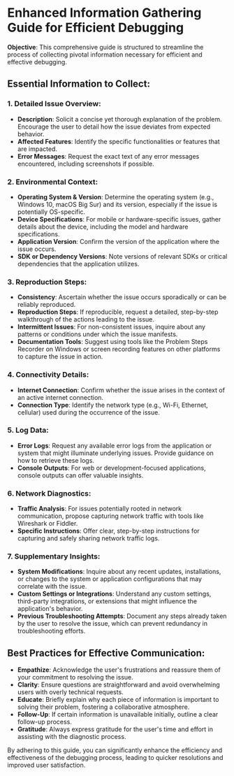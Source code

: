 # Enhanced Information Gathering Guide for Efficient Debugging

**Objective**: This comprehensive guide is structured to streamline the process of collecting pivotal information necessary for efficient and effective debugging.

## Essential Information to Collect:

### **1. Detailed Issue Overview**:

- **Description**: Solicit a concise yet thorough explanation of the problem. Encourage the user to detail how the issue deviates from expected behavior.
- **Affected Features**: Identify the specific functionalities or features that are impacted.
- **Error Messages**: Request the exact text of any error messages encountered, including screenshots if possible.

### **2. Environmental Context**:

- **Operating System & Version**: Determine the operating system (e.g., Windows 10, macOS Big Sur) and its version, especially if the issue is potentially OS-specific.
- **Device Specifications**: For mobile or hardware-specific issues, gather details about the device, including the model and hardware specifications.
- **Application Version**: Confirm the version of the application where the issue occurs.
- **SDK or Dependency Versions**: Note versions of relevant SDKs or critical dependencies that the application utilizes.

### **3. Reproduction Steps**:

- **Consistency**: Ascertain whether the issue occurs sporadically or can be reliably reproduced.
- **Reproduction Steps**: If reproducible, request a detailed, step-by-step walkthrough of the actions leading to the issue.
- **Intermittent Issues**: For non-consistent issues, inquire about any patterns or conditions under which the issue manifests.
- **Documentation Tools**: Suggest using tools like the Problem Steps Recorder on Windows or screen recording features on other platforms to capture the issue in action.

### **4. Connectivity Details**:

- **Internet Connection**: Confirm whether the issue arises in the context of an active internet connection.
- **Connection Type**: Identify the network type (e.g., Wi-Fi, Ethernet, cellular) used during the occurrence of the issue.

### **5. Log Data**:

- **Error Logs**: Request any available error logs from the application or system that might illuminate underlying issues. Provide guidance on how to retrieve these logs.
- **Console Outputs**: For web or development-focused applications, console outputs can offer valuable insights.

### **6. Network Diagnostics**:

- **Traffic Analysis**: For issues potentially rooted in network communication, propose capturing network traffic with tools like Wireshark or Fiddler.
- **Specific Instructions**: Offer clear, step-by-step instructions for capturing and safely sharing network traffic logs.

### **7. Supplementary Insights**:

- **System Modifications**: Inquire about any recent updates, installations, or changes to the system or application configurations that may correlate with the issue.
- **Custom Settings or Integrations**: Understand any custom settings, third-party integrations, or extensions that might influence the application's behavior.
- **Previous Troubleshooting Attempts**: Document any steps already taken by the user to resolve the issue, which can prevent redundancy in troubleshooting efforts.

## Best Practices for Effective Communication:

- **Empathize**: Acknowledge the user's frustrations and reassure them of your commitment to resolving the issue.
- **Clarity**: Ensure questions are straightforward and avoid overwhelming users with overly technical requests.
- **Educate**: Briefly explain why each piece of information is important to solving their problem, fostering a collaborative atmosphere.
- **Follow-Up**: If certain information is unavailable initially, outline a clear follow-up process.
- **Gratitude**: Always express gratitude for the user's time and effort in assisting with the diagnostic process.

By adhering to this guide, you can significantly enhance the efficiency and effectiveness of the debugging process, leading to quicker resolutions and improved user satisfaction.